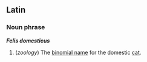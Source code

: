 ==Latin==
===Noun phrase===
'''''Felis domesticus'''''<!--bold italic-->

#(''zoology'') The [[binomial name]] for the domestic [[cat]].
{{rfd}}
